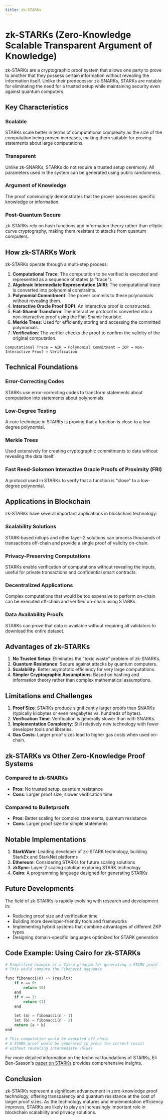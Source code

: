 ```yaml
---
title: zk-STARKs
---
```


# zk-STARKs (Zero-Knowledge Scalable Transparent Argument of Knowledge)

zk-STARKs are a cryptographic proof system that allows one party to prove to another that they possess certain information without revealing the information itself. Unlike their predecessor zk-SNARKs, STARKs are notable for eliminating the need for a trusted setup while maintaining security even against quantum computers.

## Key Characteristics

### Scalable
STARKs scale better in terms of computational complexity as the size of the computation being proven increases, making them suitable for proving statements about large computations.

### Transparent
Unlike zk-SNARKs, STARKs do not require a trusted setup ceremony. All parameters used in the system can be generated using public randomness.

### Argument of Knowledge
The proof convincingly demonstrates that the prover possesses specific knowledge or information.

### Post-Quantum Secure
zk-STARKs rely on hash functions and information theory rather than elliptic curve cryptography, making them resistant to attacks from quantum computers.

## How zk-STARKs Work

zk-STARKs operate through a multi-step process:

1. **Computational Trace**: The computation to be verified is executed and represented as a sequence of states (a "trace").
2. **Algebraic Intermediate Representation (AIR)**: The computational trace is converted into polynomial constraints.
3. **Polynomial Commitment**: The prover commits to these polynomials without revealing them.
4. **Interactive Oracle Proof (IOP)**: An interactive proof is constructed.
5. **Fiat-Shamir Transform**: The interactive protocol is converted into a non-interactive proof using the Fiat-Shamir heuristic.
6. **Merkle Trees**: Used for efficiently storing and accessing the committed polynomials.
7. **Verification**: The verifier checks the proof to confirm the validity of the original computation.

```
Computational Trace → AIR → Polynomial Commitment → IOP → Non-Interactive Proof → Verification
```

## Technical Foundations

### Error-Correcting Codes
STARKs use error-correcting codes to transform statements about computation into statements about polynomials.

### Low-Degree Testing
A core technique in STARKs is proving that a function is close to a low-degree polynomial.

### Merkle Trees
Used extensively for creating cryptographic commitments to data without revealing the data itself.

### Fast Reed-Solomon Interactive Oracle Proofs of Proximity (FRI)
A protocol used in STARKs to verify that a function is "close" to a low-degree polynomial.

## Applications in Blockchain

zk-STARKs have several important applications in blockchain technology:

### Scalability Solutions
STARK-based rollups and other layer-2 solutions can process thousands of transactions off-chain and provide a single proof of validity on-chain.

### Privacy-Preserving Computations
STARKs enable verification of computations without revealing the inputs, useful for private transactions and confidential smart contracts.

### Decentralized Applications
Complex computations that would be too expensive to perform on-chain can be executed off-chain and verified on-chain using STARKs.

### Data Availability Proofs
STARKs can prove that data is available without requiring all validators to download the entire dataset.

## Advantages of zk-STARKs

1. **No Trusted Setup**: Eliminates the "toxic waste" problem of zk-SNARKs.
2. **Quantum Resistance**: Secure against attacks by quantum computers.
3. **Scalability**: Better asymptotic efficiency for very large computations.
4. **Simpler Cryptographic Assumptions**: Based on hashing and information theory rather than complex mathematical assumptions.

## Limitations and Challenges

1. **Proof Size**: STARKs produce significantly larger proofs than SNARKs (typically kilobytes or even megabytes vs. hundreds of bytes).
2. **Verification Time**: Verification is generally slower than with SNARKs.
3. **Implementation Complexity**: Still relatively new technology with fewer developer tools and libraries.
4. **Gas Costs**: Larger proof sizes lead to higher gas costs when used on-chain.

## zk-STARKs vs Other Zero-Knowledge Proof Systems

### Compared to zk-SNARKs
- **Pros**: No trusted setup, quantum resistance
- **Cons**: Larger proof size, slower verification time

### Compared to Bulletproofs
- **Pros**: Better scaling for complex statements, quantum resistance
- **Cons**: Larger proof size for simple statements

## Notable Implementations

1. **StarkWare**: Leading developer of zk-STARK technology, building StarkEx and StarkNet platforms
2. **Ethereum**: Considering STARKs for future scaling solutions
3. **zkSync**: Layer-2 scaling solution exploring STARK technology
4. **Cairo**: A programming language designed for generating STARKs

## Future Developments

The field of zk-STARKs is rapidly evolving with research and development in:

- Reducing proof size and verification time
- Building more developer-friendly tools and frameworks
- Implementing hybrid systems that combine advantages of different ZKP types
- Designing domain-specific languages optimized for STARK generation

## Code Example: Using Cairo for zk-STARKs

```python
# Simplified example of a Cairo program for generating a STARK proof
# This would compute the Fibonacci sequence

func fibonacci(n) -> (result):
    if n == 0:
        return (0)
    end
    if n == 1:
        return (1)
    end
    
    let (a) = fibonacci(n - 1)
    let (b) = fibonacci(n - 2)
    return (a + b)
end

# This computation would be executed off-chain
# A STARK proof would be generated to prove the correct result
# without revealing intermediate values
```

For more detailed information on the technical foundations of STARKs, Eli Ben-Sasson's [paper on STARKs](https://eprint.iacr.org/2018/046.pdf) provides comprehensive insights.

## Conclusion

zk-STARKs represent a significant advancement in zero-knowledge proof technology, offering transparency and quantum resistance at the cost of larger proof sizes. As the technology matures and implementation efficiency improves, STARKs are likely to play an increasingly important role in blockchain scalability and privacy solutions. 